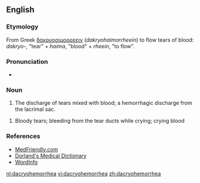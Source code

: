 ==English==
===Etymology===
From Greek [[δακρυοαιμορρεειν]] (''dakryohaimorrheein'') to flow tears of blood: ''dakryo-'', "tear" + ''haima'', "blood" + ''rheein'', "to flow".

===Pronunciation===
* {{IPA|/ˌdak´re-o-hem´o-re´ə/}}

===Noun===
{{en-noun|dacryohemorrhea}}

# {{symptom}} The discharge of tears mixed with blood; a hemorrhagic discharge from the lacrimal sac. 

# Bloody tears; bleeding from the tear ducts while crying; crying blood

===References===
* [http://www.medfriendly.com/dacryohemorrhea.html MedFriendly.com]
* [http://www.mercksource.com/pp/us/cns/cns_hl_dorlands.jspzQzpgzEzzSzppdocszSzuszSzcommonzSzdorlandszSzdorlandzSzdmd_d_01zPzhtm Dorland's Medical Dictionary]
* [http://www.wordinfo.info/words/index/info/view_unit/613/3/?spage=1&letter=D WordInfo]

[[nl:dacryohemorrhea]]
[[vi:dacryohemorrhea]]
[[zh:dacryohemorrhea]]